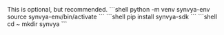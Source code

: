 <AccordionGroup>
  <Accordion icon="square-terminal" title="Create a python environment">
    <Note>
      This is optional, but recommended.
    </Note>
    ```shell
    python -m venv synvya-env
    source synvya-env/bin/activate
    ```
  </Accordion>
  <Accordion icon="square-terminal" title="Install the Synvya SDK python package">
    ```shell
    pip install synvya-sdk
    ```
  </Accordion>
  <Accordion icon="square-terminal" title="Create a new directory for your project">
    ```shell
    cd ~
    mkdir synvya
    ```
  </Accordion>
</AccordionGroup>
